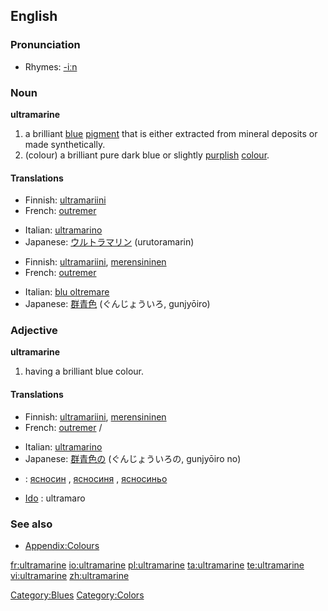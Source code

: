 {{wikipedia}}
==English==

===Pronunciation===
* Rhymes: [[Rhymes:English:-iːn|-iːn]]

===Noun===
'''ultramarine'''

# a brilliant [[blue]] [[pigment]] that is either extracted from mineral deposits or made synthetically.
# (colour) a brilliant pure dark blue or slightly [[purple|purplish]] [[color|colour]].
#: {{color panel|2=120a8f}}

====Translations====
{{trans-top|pigment}}
* Finnish: [[ultramariini]]
* French: [[outremer]] {{m}}
{{trans-mid}}
* Italian: [[ultramarino]]  {{m}}
* Japanese: [[ウルトラマリン]] (urutoramarin)
{{trans-bottom}}

{{trans-top|colour}}
* Finnish: [[ultramariini]], [[merensininen]]
* French: [[outremer]] {{m}}
{{trans-mid}}
* Italian: [[blu oltremare]]  {{m}}
* Japanese: [[群青色]] (ぐんじょういろ, gunjyōiro)
{{trans-bottom}}

===Adjective===
'''ultramarine'''

# having a brilliant blue colour.

====Translations====
{{trans-top|colour}}
* Finnish: [[ultramariini]], [[merensininen]]
* French: [[outremer]] {{m}}/{{f}}
{{trans-mid}}
* Italian: [[ultramarino]]
* Japanese: [[群青色]]の (ぐんじょういろの, gunjyōiro no)
{{trans-bottom}}

{{checktrans}}
<!--Remove this section once all of the translations below have been moved into the tables above.-->

* {{ttbc|Bulgarian}}: [[ясносин]] {{m}}, [[ясносиня]] {{f}}, [[ясносиньо]] {{n}}
* [[w:Ido|Ido]] : ultramaro

===See also===
* [[Appendix:Colours]]

[[Category:Blues]]
[[Category:Colors]]

[[fr:ultramarine]]
[[io:ultramarine]]
[[pl:ultramarine]]
[[ta:ultramarine]]
[[te:ultramarine]]
[[vi:ultramarine]]
[[zh:ultramarine]]
